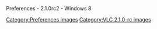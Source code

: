 Preferences - 2.1.0rc2 - Windows 8

[[Category:Preferences images]]
[[Category:VLC 2.1.0-rc images]]